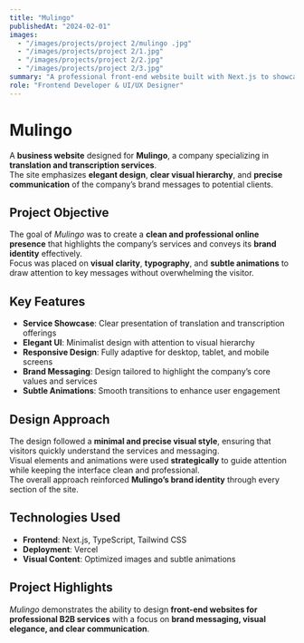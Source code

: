 ```yaml
---
title: "Mulingo"
publishedAt: "2024-02-01"
images:
  - "/images/projects/project 2/mulingo .jpg"
  - "/images/projects/project 2/1.jpg"
  - "/images/projects/project 2/2.jpg"
  - "/images/projects/project 2/3.jpg"
summary: "A professional front-end website built with Next.js to showcase Mulingo's translation and transcription services with elegant, brand-focused design."
role: "Frontend Developer & UI/UX Designer"
---
```


# Mulingo

A **business website** designed for **Mulingo**, a company specializing in **translation and transcription services**.  
The site emphasizes **elegant design**, **clear visual hierarchy**, and **precise communication** of the company’s brand messages to potential clients.

## Project Objective

The goal of *Mulingo* was to create a **clean and professional online presence** that highlights the company’s services and conveys its **brand identity** effectively.  
Focus was placed on **visual clarity**, **typography**, and **subtle animations** to draw attention to key messages without overwhelming the visitor.

## Key Features

- **Service Showcase**: Clear presentation of translation and transcription offerings  
- **Elegant UI**: Minimalist design with attention to visual hierarchy  
- **Responsive Design**: Fully adaptive for desktop, tablet, and mobile screens  
- **Brand Messaging**: Design tailored to highlight the company’s core values and services  
- **Subtle Animations**: Smooth transitions to enhance user engagement  

## Design Approach

The design followed a **minimal and precise visual style**, ensuring that visitors quickly understand the services and messaging.  
Visual elements and animations were used **strategically** to guide attention while keeping the interface clean and professional.  
The overall approach reinforced **Mulingo’s brand identity** through every section of the site.

## Technologies Used

- **Frontend**: Next.js, TypeScript, Tailwind CSS  
- **Deployment**: Vercel  
- **Visual Content**: Optimized images and subtle animations  

## Project Highlights

*Mulingo* demonstrates the ability to design **front-end websites for professional B2B services** with a focus on **brand messaging, visual elegance, and clear communication**.

